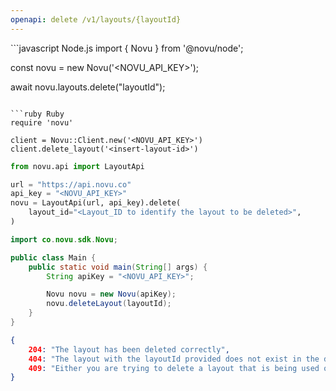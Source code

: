 ```yaml
---
openapi: delete /v1/layouts/{layoutId}
---
```


<Snippet file="apikey-warning.mdx" />

<RequestExample>
```javascript Node.js
import { Novu } from '@novu/node';

const novu = new Novu('<NOVU_API_KEY>');

await novu.layouts.delete("layoutId");
```

```ruby Ruby
require 'novu'

client = Novu::Client.new('<NOVU_API_KEY>')
client.delete_layout('<insert-layout-id>')
```

```python Python
from novu.api import LayoutApi

url = "https://api.novu.co"
api_key = "<NOVU_API_KEY>"
novu = LayoutApi(url, api_key).delete(
    layout_id="<Layout_ID to identify the layout to be deleted>",
)
```

```java Java
import co.novu.sdk.Novu;

public class Main {
    public static void main(String[] args) {
        String apiKey = "<NOVU_API_KEY>";

        Novu novu = new Novu(apiKey);
        novu.deleteLayout(layoutId);
    }
}
```

</RequestExample>

<ResponseExample>

```json Response
{
    204: "The layout has been deleted correctly",
    404: "The layout with the layoutId provided does not exist in the database so it can not be deleted.",
    409: "Either you are trying to delete a layout that is being used or a layout that is the default in the environment."
}
```

</ResponseExample>